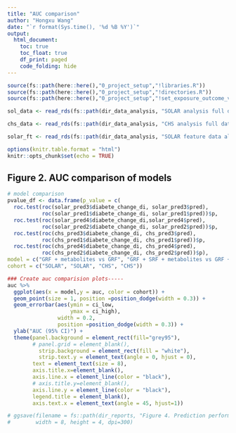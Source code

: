 ```yaml
---
title: "AUC comparison"
author: "Hongxu Wang"
date: "`r format(Sys.time(), '%d %B %Y')`"
output: 
  html_document:
    toc: true
    toc_float: true
    df_print: paged
    code_folding: hide
---
```



```r
source(fs::path(here::here(),"0_project_setup","!libraries.R"))
source(fs::path(here::here(),"0_project_setup","!directories.R"))
source(fs::path(here::here(),"0_project_setup","!set_exposure_outcome_vars.R"))

sol_data <- read_rds(fs::path(dir_data_analysis, "SOLAR analysis full data.rds"))

chs_data <- read_rds(fs::path(dir_data_analysis, "CHS analysis full data.rds"))

solar_ft <- read_rds(fs::path(dir_data_analysis, "SOLAR feature data all modes.rds"))

options(knitr.table.format = "html")
knitr::opts_chunk$set(echo = TRUE)
```


## Figure 2. AUC comparison of models 
```r
# model comparison
pvalue_df <- data.frame(p_value = c(
  roc.test(roc(solar_pred3$diabete_change_di, solar_pred3$pred),
           roc(solar_pred1$diabete_change_di, solar_pred1$pred))$p,
  roc.test(roc(solar_pred4$diabete_change_di,solar_pred4$pred),
           roc(solar_pred2$diabete_change_di, solar_pred2$pred))$p,
  roc.test(roc(chs_pred3$diabete_change_di, chs_pred3$pred),
           roc(chs_pred1$diabete_change_di, chs_pred1$pred))$p, 
  roc.test(roc(chs_pred4$diabete_change_di, chs_pred4$pred),
           roc(chs_pred2$diabete_change_di, chs_pred2$pred))$p), 
model = c("GRF + metabolites vs GRF", "GRF + SRF + metabolites vs GRF + SRF","GRF + metabolites vs GRF", "GRF + SRF + metabolites vs GRF + SRF" ), 
cohort = c("SOLAR", "SOLAR", "CHS", "CHS"))

### Create auc comparision plots-----
auc %>%
  ggplot(aes(x = model,y = auc, color = cohort)) +
  geom_point(size = 1, position =position_dodge(width = 0.3)) +
  geom_errorbar(aes(ymin = ci_low,
                    ymax = ci_high),
                width = 0.2, 
                position =position_dodge(width = 0.3)) +
  ylab("AUC (95% CI)") +
  theme(panel.background = element_rect(fill="grey95"), 
        # panel.grid = element_blank(),
          strip.background = element_rect(fill = "white"),
          strip.text.y = element_text(angle = 0, hjust = 0),
        text = element_text(size = 8),
        axis.title.x=element_blank(),
        axis.line.x = element_line(color = "black"),
        # axis.title.y=element_blank(),
        axis.line.y = element_line(color = "black"),
        legend.title = element_blank(),
        axis.text.x = element_text(angle = 45, hjust=1))

# ggsave(filename = fs::path(dir_reports, "Figure 4. Prediction performance of models.jpg"), 
#        width = 8, height = 4, dpi=300)
```
